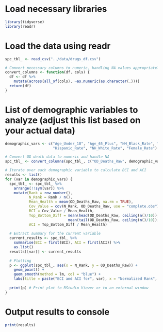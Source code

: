 # Load necessary libraries
```r
library(tidyverse)
library(readr)
```

# Load the data using readr
```r
spc_tbl_ <- read_csv("../data/drugs_df.csv")

# Convert necessary columns to numeric, handling NA values appropriately
convert_columns <- function(df, cols) {
  df <- df %>%
    mutate(across(all_of(cols), ~as.numeric(as.character(.))))
  return(df)
}
```

# List of demographic variables to analyze (adjust this list based on your actual data)
```r
demographic_vars <- c("Age_Under_18", "Age_65_Plus", "NH_Black_Rate", "AI_AN_Rate", "Asian_Rate", 
                      "Hispanic_Rate", "NH_White_Rate", "Female_Rate")

# Convert OD death data to numeric and handle NA
spc_tbl_ <- convert_columns(spc_tbl_, c("OD_Deaths_Raw", demographic_vars))

# Iterate over each demographic variable to calculate BCI and ACI
results <- list()
for (var in demographic_vars) {
  spc_tbl_ <- spc_tbl_ %>%
    arrange(!!sym(var)) %>%
    mutate(Rank = row_number(), 
           N_Rank = Rank / n(),
           Mean_Health = mean(OD_Deaths_Raw, na.rm = TRUE),
           Cov_Value = cov(N_Rank, OD_Deaths_Raw, use = "complete.obs"),
           BCI = Cov_Value / Mean_Health,
           Top_Bottom_Diff = mean(head(OD_Deaths_Raw, ceiling(n()/10)), na.rm = TRUE) - 
                             mean(tail(OD_Deaths_Raw, ceiling(n()/10)), na.rm = TRUE),
           ACI = Top_Bottom_Diff / Mean_Health)
  
  # Extract summary for the current variable
  current_results <- spc_tbl_ %>%
    summarise(BCI = first(BCI), ACI = first(ACI)) %>%
    as.list()
  results[[var]] <- current_results
  
  # Plotting
  p <- ggplot(spc_tbl_, aes(x = N_Rank, y = OD_Deaths_Raw)) +
    geom_point() +
    geom_smooth(method = lm, col = "blue") +
    labs(title = paste("BCI and ACI for", var), x = "Normalized Rank", y = "Overdose Deaths Raw")
  
  print(p) # Print plot to RStudio Viewer or to an external window
}
```

# Output results to console
```r
print(results)
```